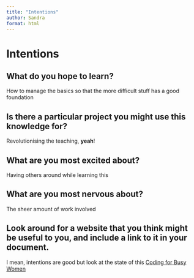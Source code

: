 ```yaml
---
title: "Intentions"
author: Sandra
format: html
---
```


# Intentions

## What do you hope to learn?
How to manage the basics so that the more difficult stuff has a good foundation

## Is there a particular project you might use this knowledge for?
Revolutionising the teaching, **yeah**!

## What are you most excited about?
Having others around while learning this

## What are you most nervous about?
The sheer amount of work involved

## Look around for a website that you think might be useful to you, and include a link to it in your document.
I mean, intentions are good but look at the state of this [Coding for Busy Women](https://www.shecodes.io/free-class)